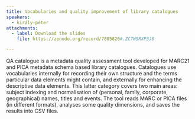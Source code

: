 ```yaml
---
title: Vocabularies and quality improvement of library catalogues
speakers:
  - király-péter
attachments:
  - label: Download the slides
    file: https://zenodo.org/record/7805826#.ZC7WSRXP3J8

---
```

QA catalogue is a metadata quality assessment tool developed for MARC21 and PICA metadata schema based library catalogues. Catalogues use vocabularies internally for recording their own structure and the terms particular data elements might contain, and externally for enhancing the descriptive data elements. This latter category covers two main areas: subject indexing and normalisation of (personal, family, corporate, geographical) names, titles and events. The tool reads MARC or PICA files (in different formats), analyses some quality dimensions, and saves the results into CSV files.

<Speakers>
  <Speaker speaker="király-péter">
  </Speaker>
</Speakers>